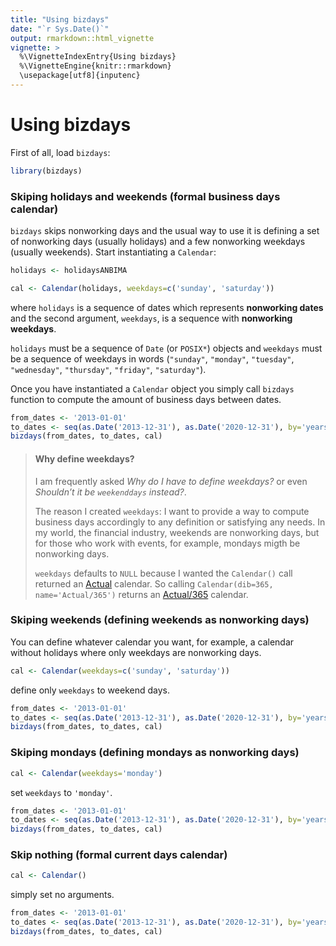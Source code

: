 ```yaml
---
title: "Using bizdays"
date: "`r Sys.Date()`"
output: rmarkdown::html_vignette
vignette: >
  %\VignetteIndexEntry{Using bizdays}
  %\VignetteEngine{knitr::rmarkdown}
  \usepackage[utf8]{inputenc}
---
```


# Using bizdays

First of all, load `bizdays`:

```r
library(bizdays)
```

### Skiping holidays and weekends (formal business days calendar)

`bizdays` skips nonworking days and the usual way to use it is defining a set of nonworking days (usually holidays) and a few nonworking weekdays (usually weekends).
Start instantiating a `Calendar`:

```r
holidays <- holidaysANBIMA
```

```r
cal <- Calendar(holidays, weekdays=c('sunday', 'saturday'))
```

where `holidays` is a sequence of dates which represents **nonworking dates** and the second argument, `weekdays`, is a sequence with **nonworking weekdays**.

`holidays` must be a sequence of `Date` (or `POSIX*`) objects and 
`weekdays` must be a sequence of weekdays in words (`"sunday"`, `"monday"`, `"tuesday"`, `"wednesday"`, `"thursday"`, `"friday"`, `"saturday"`).

Once you have instantiated a `Calendar` object you simply call `bizdays` function to compute the amount of business days between dates.

```r
from_dates <- '2013-01-01'
to_dates <- seq(as.Date('2013-12-31'), as.Date('2020-12-31'), by='years')
bizdays(from_dates, to_dates, cal)
```

> #### Why define weekdays?
> 
> I am frequently asked *Why do I have to define weekdays?* or even *Shouldn't it be `weekenddays` instead?*.
> 
> The reason I created `weekdays`:
> I want to provide a way to compute business days accordingly to any definition or satisfying any needs.
> In my world, the financial industry, weekends are nonworking days, but for those who work with events, for example, mondays migth be nonworking days.
> 
> `weekdays` defaults to `NULL` because I wanted the `Calendar()` call returned an [Actual](http://en.wikipedia.org/wiki/Day_count_convention#Actual_methods) calendar.
> So calling `Calendar(dib=365, name='Actual/365')` returns an [Actual/365](http://en.wikipedia.org/wiki/Day_count_convention#Actual.2F365_Fixed) calendar.

### Skiping weekends (defining weekends as nonworking days)

You can define whatever calendar you want, for example, a calendar without holidays where only weekdays are nonworking days.

```r
cal <- Calendar(weekdays=c('sunday', 'saturday'))
```

define only `weekdays` to weekend days.

```r
from_dates <- '2013-01-01'
to_dates <- seq(as.Date('2013-12-31'), as.Date('2020-12-31'), by='years')
bizdays(from_dates, to_dates, cal)
```

### Skiping mondays (defining mondays as nonworking days)

```r
cal <- Calendar(weekdays='monday')
```

set `weekdays` to `'monday'`.

```r
from_dates <- '2013-01-01'
to_dates <- seq(as.Date('2013-12-31'), as.Date('2020-12-31'), by='years')
bizdays(from_dates, to_dates, cal)
```

### Skip nothing (formal current days calendar)

```r
cal <- Calendar()
```

simply set no arguments.

```r
from_dates <- '2013-01-01'
to_dates <- seq(as.Date('2013-12-31'), as.Date('2020-12-31'), by='years')
bizdays(from_dates, to_dates, cal)
```
